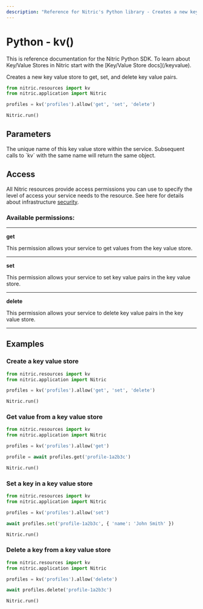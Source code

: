 ```yaml
---
description: "Reference for Nitric's Python library - Creates a new key value store to get, set, and delete key value pairs."
---
```


# Python - kv()

<Note>
  This is reference documentation for the Nitric Python SDK. To learn about
  Key/Value Stores in Nitric start with the [Key/Value Store docs](/keyvalue).
</Note>

Creates a new key value store to get, set, and delete key value pairs.

```python
from nitric.resources import kv
from nitric.application import Nitric

profiles = kv('profiles').allow('get', 'set', 'delete')

Nitric.run()
```

## Parameters

<Properties>
  <Property name="name" required type="string">
    The unique name of this key value store within the service. Subsequent calls
    to `kv` with the same name will return the same object.
  </Property>
</Properties>

## Access

All Nitric resources provide access permissions you can use to specify the level of access your service needs to the resource. See here for details about infrastructure [security](/get-started/foundations/infrastructure/security).

### Available permissions:

---

**get**

This permission allows your service to get values from the key value store.

---

**set**

This permission allows your service to set key value pairs in the key value store.

---

**delete**

This permission allows your service to delete key value pairs in the key value store.

---

## Examples

### Create a key value store

```python
from nitric.resources import kv
from nitric.application import Nitric

profiles = kv('profiles').allow('get', 'set', 'delete')

Nitric.run()
```

### Get value from a key value store

```python
from nitric.resources import kv
from nitric.application import Nitric

profiles = kv('profiles').allow('get')

profile = await profiles.get('profile-1a2b3c')

Nitric.run()
```

### Set a key in a key value store

```python
from nitric.resources import kv
from nitric.application import Nitric

profiles = kv('profiles').allow('set')

await profiles.set('profile-1a2b3c', { 'name': 'John Smith' })

Nitric.run()
```

### Delete a key from a key value store

```python
from nitric.resources import kv
from nitric.application import Nitric

profiles = kv('profiles').allow('delete')

await profiles.delete('profile-1a2b3c')

Nitric.run()
```
